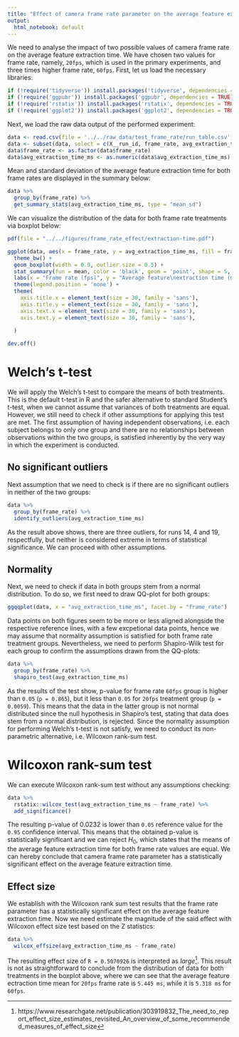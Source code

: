 ```yaml
---
title: "Effect of camera frame rate parameter on the average feature extraction time"
output:
  html_notebook: default
---
```


We need to analyse the impact of two possible values of camera frame rate on the average feature extraction time. We have chosen two values for frame rate, namely, `20fps`, which is used in the primary experiments, and three times higher frame rate, `60fps`. First, let us load the necessary libraries:
```r
if (!require('tidyverse')) install.packages('tidyverse', dependencies = TRUE); library('tidyverse')
if (!require('ggpubr')) install.packages('ggpubr', dependencies = TRUE); library('ggpubr')
if (!require('rstatix')) install.packages('rstatix', dependencies = TRUE); library('rstatix')
if (!require('ggplot2')) install.packages('ggplot2', dependencies = TRUE); library('ggplot2')
```

Next, we load the raw data output of the performed experiment:
```r
data <- read.csv(file = '../../raw_data/test_frame_rate/run_table.csv')
data <- subset(data, select = c(X__run_id, frame_rate, avg_extraction_time_ms))
data$frame_rate <- as.factor(data$frame_rate)
data$avg_extraction_time_ms <- as.numeric(data$avg_extraction_time_ms)
```

Mean and standard deviation of the average feature extraction time for both frame rates are displayed in the summary below:
```r
data %>%
  group_by(frame_rate) %>%
  get_summary_stats(avg_extraction_time_ms, type = "mean_sd")
```

We can visualize the distribution of the data for both frame rate treatments via boxplot below:
```r
pdf(file = "../../figures/frame_rate_effect/extraction-time.pdf")

ggplot(data, aes(x = frame_rate, y = avg_extraction_time_ms, fill = frame_rate)) +
  theme_bw() + 
  geom_boxplot(width = 0.9, outlier.size = 0.5) + 
  stat_summary(fun = mean, color = 'black', geom = 'point', shape = 5, size = 1.5) +
  labs(x = "Frame rate (fps)", y = "Average feature\nextraction time (ms)") +
  theme(legend.position = 'none') +
  theme(
    axis.title.x = element_text(size = 30, family = 'sans'),
    axis.title.y = element_text(size = 30, family = 'sans'),
    axis.text.x = element_text(size = 30, family = 'sans'),
    axis.text.y = element_text(size = 30, family = 'sans'),
    
  )

dev.off()
```

# Welch's t-test

We will apply the Welch's t-test to compare the means of both treatments. This is the default t-test in R and the safer alternative to standard Student's t-test, when we cannot assume that variances of both treatments are equal. However, we still need to check if other assumptions for applying this test are met. The first assumption of having independent observations, i.e. each subject belongs to only one group and there are no relationships between observations within the two groups, is satisfied inherently by the very way in which the experiment is conducted.

## No significant outliers

Next assumption that we need to check is if there are no significant outliers in neither of the two groups:
```r
data %>% 
  group_by(frame_rate) %>%
  identify_outliers(avg_extraction_time_ms)
```

As the result above shows, there are three outliers, for runs 14, 4 and 19, respectfully, but neither is considered extreme in terms of statistical significance. We can proceed with other assumptions.

## Normality

Next, we need to check if data in both groups stem from a normal distribution. To do so, we first need to draw QQ-plot for both groups:
```r
ggqqplot(data, x = "avg_extraction_time_ms", facet.by = "frame_rate")
```
Data points on both figures seem to be more or less aligned alongside the respective reference lines, with a few excpetional data points, hence we may assume that normality assumption is satisfied for both frame rate treatment groups. Nevertheless, we need to perform Shapiro-Wilk test for each group to confirm the assumptions drawn from the QQ-plots:
```r
data %>%
  group_by(frame_rate) %>%
  shapiro_test(avg_extraction_time_ms)
```
As the results of the test show, p-value for frame rate `60fps` group is higher than `0.05` (`p = 0.865`), but it less than `0.05` for `20fps` treatment group (`p = 0.0059`). This means that the data in the latter group is not normal distributed since the null hypothesis in Shapiro's test, stating that data does stem from a normal distribution, is rejected. Since the normality assumption for performing Welch's t-test is not satisfy, we need to conduct its non-parametric alternative, i.e. Wilcoxon rank-sum test.

# Wilcoxon rank-sum test

We can execute Wilcoxon rank-sum test without any assumptions checking:

```r
data %>%
  rstatix::wilcox_test(avg_extraction_time_ms ~ frame_rate) %>%
  add_significance()
```
The resulting p-value of $0.0232$ is lower than `0.05` reference value for the `0.95` confidence interval. This means that the obtained p-value is statistically significant and we can reject $H_0$, which states that the means of the average feature extraction time for both frame rate values are equal. We can hereby conclude that camera frame rate parameter has a statistically significant effect on the average feature extraction time.

## Effect size

We establish with the Wilcoxon rank sum test results that the frame rate parameter has a statistically significant effect on the average feature extraction time. Now we need estimate the magnitude of the said effect with Wilcoxon effect size test based on the Z statistics:

```r
data %>%
  wilcox_effsize(avg_extraction_time_ms ~ frame_rate)
```
The resulting effect size of `R = 0.5070926` is interpreted as _large_^[https://www.researchgate.net/publication/303919832_The_need_to_report_effect_size_estimates_revisited_An_overview_of_some_recommended_measures_of_effect_size]. This result is not as straightforward to conclude from the distribution of data for both treatments in the boxplot above, where we can see that the average feature ectraction time mean for `20fps` frame rate is `5.445 ms`, while it is `5.318 ms` for `60fps`. 
